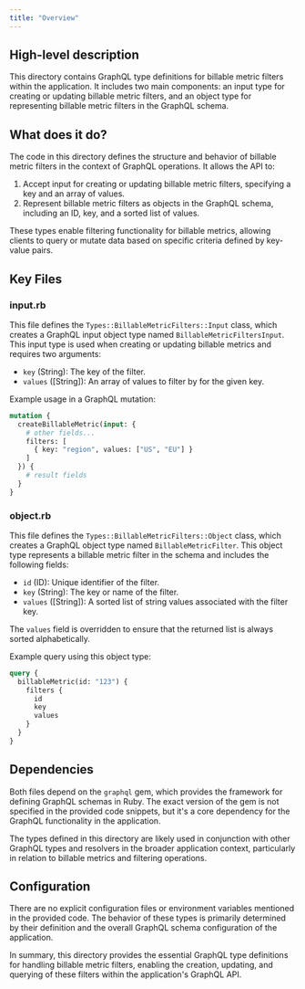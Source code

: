 ```yaml
---
title: "Overview"
---
```


## High-level description
This directory contains GraphQL type definitions for billable metric filters within the application. It includes two main components: an input type for creating or updating billable metric filters, and an object type for representing billable metric filters in the GraphQL schema.

## What does it do?
The code in this directory defines the structure and behavior of billable metric filters in the context of GraphQL operations. It allows the API to:

1. Accept input for creating or updating billable metric filters, specifying a key and an array of values.
2. Represent billable metric filters as objects in the GraphQL schema, including an ID, key, and a sorted list of values.

These types enable filtering functionality for billable metrics, allowing clients to query or mutate data based on specific criteria defined by key-value pairs.

## Key Files

### input.rb
This file defines the `Types::BillableMetricFilters::Input` class, which creates a GraphQL input object type named `BillableMetricFiltersInput`. This input type is used when creating or updating billable metrics and requires two arguments:

- `key` (String): The key of the filter.
- `values` ([String]): An array of values to filter by for the given key.

Example usage in a GraphQL mutation:

```graphql
mutation {
  createBillableMetric(input: {
    # other fields...
    filters: [
      { key: "region", values: ["US", "EU"] }
    ]
  }) {
    # result fields
  }
}
```

### object.rb
This file defines the `Types::BillableMetricFilters::Object` class, which creates a GraphQL object type named `BillableMetricFilter`. This object type represents a billable metric filter in the schema and includes the following fields:

- `id` (ID): Unique identifier of the filter.
- `key` (String): The key or name of the filter.
- `values` ([String]): A sorted list of string values associated with the filter key.

The `values` field is overridden to ensure that the returned list is always sorted alphabetically.

Example query using this object type:

```graphql
query {
  billableMetric(id: "123") {
    filters {
      id
      key
      values
    }
  }
}
```

## Dependencies
Both files depend on the `graphql` gem, which provides the framework for defining GraphQL schemas in Ruby. The exact version of the gem is not specified in the provided code snippets, but it's a core dependency for the GraphQL functionality in the application.

The types defined in this directory are likely used in conjunction with other GraphQL types and resolvers in the broader application context, particularly in relation to billable metrics and filtering operations.

## Configuration
There are no explicit configuration files or environment variables mentioned in the provided code. The behavior of these types is primarily determined by their definition and the overall GraphQL schema configuration of the application.

In summary, this directory provides the essential GraphQL type definitions for handling billable metric filters, enabling the creation, updating, and querying of these filters within the application's GraphQL API.